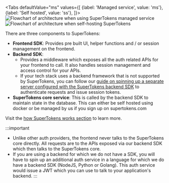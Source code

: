 
<Tabs
defaultValue="ms"
values={[
{label: 'Managed service', value: 'ms'},
{label: 'Self hosted', value: 'ss'},
]}>
<TabItem value="ms">
<img src="/img/architecture/managed_service_generic.png" alt="Flowchart of architecture when using SuperTokens managed service" />
</TabItem>
<TabItem value="ss">
<img src="/img/architecture/self_hosted_generic.png" alt="Flowchart of architecture when self-hosting SuperTokens" />
</TabItem>
</Tabs>

There are three components to SuperTokens:
- **Frontend SDK**: Provides pre built UI, helper functions and / or session management on the frontend.
- **Backend SDK**: 
  - Provides a middleware which exposes all the auth related APIs for your frontend to call. It also handles session management and access control for your APIs.
  - If your tech stack uses a backend framework that is not supported by SuperTokens, you can follow our [guide on spinning up a separate server configured with the SuperTokens backend SDK](/docs/community/other-frameworks) to authenticate requests and issue session tokens. 
- **SuperTokens core service**: This is called by the backend SDK to maintain state in the database. This can either be self hosted using docker or be managed by us if you sign up on supertokens.com

Visit the [how SuperTokens works section](./architecture) to learn more.

:::important
- Unlike other auth providers, the frontend never talks to the SuperTokens core directly. All requests are to the APIs exposed via our backend SDK which then talks to the SuperTokens core.
- If you are using a backend for which we do not have a SDK, you will have to spin up an additional auth service in a language for which we do have a backend SDK (NodeJS, Python or Golang). This auth service would issue a JWT which you can use to talk to your application's backend.
:::